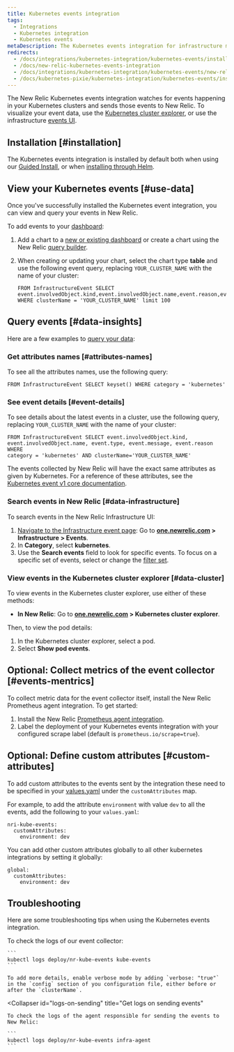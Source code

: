 ```yaml
---
title: Kubernetes events integration
tags:
  - Integrations
  - Kubernetes integration
  - Kubernetes events
metaDescription: The Kubernetes events integration for infrastructure monitoring watches for events happening in Kubernetes clusters and sends them to New Relic.
redirects:
  - /docs/integrations/kubernetes-integration/kubernetes-events/install-kubernetes-events-integration
  - /docs/new-relic-kubernetes-events-integration
  - /docs/integrations/kubernetes-integration/kubernetes-events/new-relic-kubernetes-events-integration
  - /docs/kubernetes-pixie/kubernetes-integration/kubernetes-events/install-kubernetes-events-integration
---
```


The New Relic Kubernetes events integration watches for events happening in your Kubernetes clusters and sends those events to New Relic. To visualize your event data, use the [Kubernetes cluster explorer](/docs/integrations/kubernetes-integration/cluster-explorer/kubernetes-cluster-explorer), or use the infrastructure [events UI](/docs/infrastructure/new-relic-infrastructure/infrastructure-ui-pages/infrastructure-events-page-live-feed-every-config-change).

## Installation [#installation]

The Kubernetes events integration is installed by default both when using our [Guided Install](/docs/kubernetes-pixie/kubernetes-integration/installation/kubernetes-integration-install-configure), or when [installing through Helm](/docs/kubernetes-pixie/kubernetes-integration/installation/install-kubernetes-integration-using-helm).

## View your Kubernetes events [#use-data]

Once you've successfully installed the Kubernetes event integration, you can view and query your events in New Relic.

To add events to your [dashboard](/docs/dashboards/new-relic-one-dashboards/get-started/introduction-new-relic-one-dashboards):

1. Add a chart to a [new or existing dashboard](/docs/query-your-data/explore-query-data/dashboards/introduction-dashboards/) or create a chart using the New Relic [query builder](/docs/chart-builder/use-chart-builder/get-started/introduction-chart-builder).
2. When creating or updating your chart, select the chart type **table** and use the following event query, replacing `YOUR_CLUSTER_NAME` with the name of your cluster:

   ```
   FROM InfrastructureEvent SELECT
   event.involvedObject.kind,event.involvedObject.name,event.reason,event.message
   WHERE clusterName = 'YOUR_CLUSTER_NAME' limit 100
   ```

## Query events [#data-insights]

Here are a few examples to [query your data](/docs/using-new-relic/data/understand-data/query-new-relic-data):

### Get attributes names [#attributes-names]

To see all the attributes names, use the following query:

```
FROM InfrastructureEvent SELECT keyset() WHERE category = 'kubernetes'
```

### See event details [#event-details]

To see details about the latest events in a cluster, use the following query, replacing `YOUR_CLUSTER_NAME` with the name of your cluster:

```
FROM InfrastructureEvent SELECT event.involvedObject.kind,
event.involvedObject.name, event.type, event.message, event.reason WHERE
category = 'kubernetes' AND clusterName='YOUR_CLUSTER_NAME'
```

The events collected by New Relic will have the exact same attributes as given by Kubernetes. For a reference of these attributes, see the [Kubernetes event v1 core documentation](https://kubernetes.io/docs/reference/generated/kubernetes-api/v1.19/#event-v1-core).

### Search events in New Relic [#data-infrastructure]

To search events in the New Relic Infrastructure UI:

1. [Navigate to the Infrastructure event page](https://one.newrelic.com): Go to **[one.newrelic.com](https://one.newrelic.com/all-capabilities) > Infrastructure > Events**.
2. In **Category**, select **kubernetes**.
3. Use the <Icon name="fe-search"/>
   **Search events** field to look for specific events. To focus on a specific set of events, select or change the [filter set](/docs/scopes-organize-your-infrastructure).

### View events in the Kubernetes cluster explorer [#data-cluster]

To view events in the Kubernetes cluster explorer, use either of these methods:

* **In New Relic**: Go to **[one.newrelic.com](https://one.newrelic.com/all-capabilities) > Kubernetes cluster explorer**.

Then, to view the pod details:

1. In the Kubernetes cluster explorer, select a pod.
2. Select **Show pod events**.

## Optional: Collect metrics of the event collector [#events-mentrics]

To collect metric data for the event collector itself, install the New Relic Prometheus agent integration. To get started:

1. Install the New Relic [Prometheus agent integration](/docs/infrastructure/prometheus-integrations/install-configure-prometheus-agent/install-prometheus-agent/).
2. Label the deployment of your Kubernetes events integration with your configured scrape label (default is `prometheus.io/scrape=true`).

## Optional: Define custom attributes [#custom-attributes]

To add custom attributes to the events sent by the integration these need to be specified in your
[values.yaml](https://github.com/newrelic/nri-kube-events/blob/main/charts/nri-kube-events/values.yaml) under the `customAttributes` map.

For example, to add the attribute `environment` with value `dev` to all the events, add the following to your `values.yaml`:

```
nri-kube-events:
  customAttributes:
    environment: dev
```

You can add other custom attributes globally to all other kubernetes integrations by setting it globally:

```
global:
  customAttributes:
    environment: dev
```

## Troubleshooting

Here are some troubleshooting tips when using the Kubernetes events integration.

<CollapserGroup>
  <Collapser
    id="logs-on-collection"
    title="Get logs on event collection"
  >
    To check the logs of our event collector:

    ```
    kubectl logs deploy/nr-kube-events kube-events
    ```

    To add more details, enable verbose mode by adding `verbose: "true"` in the `config` section of you configuration file, either before or after the `clusterName`.
  </Collapser>

  <Collapser
    id="logs-on-sending"
    title="Get logs on sending events"
  >
    To check the logs of the agent responsible for sending the events to New Relic:

    ```
    kubectl logs deploy/nr-kube-events infra-agent
    ```
  </Collapser>
</CollapserGroup>
